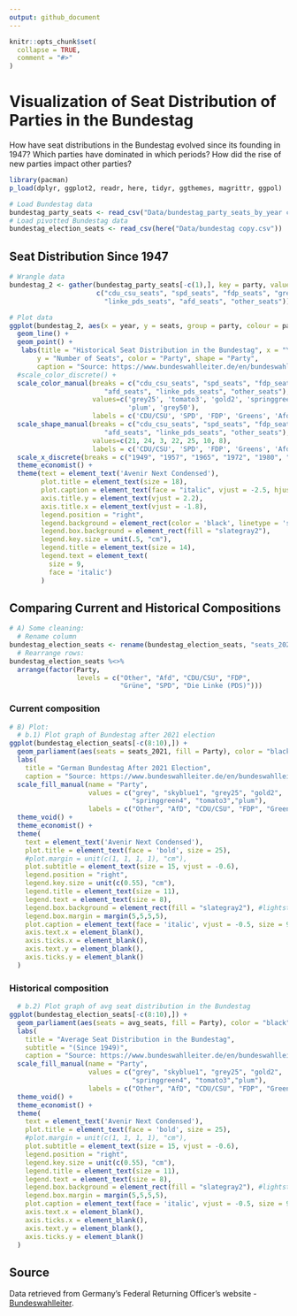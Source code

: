 ```yaml
---
output: github_document
---
```


<!-- README.md is generated from README.Rmd. Please edit that file -->

```r
knitr::opts_chunk$set(
  collapse = TRUE,
  comment = "#>"
)
```

# Visualization of Seat Distribution of Parties in the Bundestag

<!-- badges: start -->
<!-- badges: end -->

How have seat distributions in the Bundestag evolved since its founding in 1947? Which parties have dominated in which periods? How did the rise of new parties impact other parties? 

```r
library(pacman)
p_load(dplyr, ggplot2, readr, here, tidyr, ggthemes, magrittr, ggpol)
```


```r
# Load Bundestag data
bundestag_party_seats <- read_csv("Data/bundestag_party_seats_by_year copy.csv")
# Load pivotted Bundestag data
bundestag_election_seats <- read_csv(here("Data/bundestag copy.csv"))
```


## Seat Distribution Since 1947
```r
# Wrangle data
bundestag_2 <- gather(bundestag_party_seats[-c(1),], key = party, value = seats, 
                      c("cdu_csu_seats", "spd_seats", "fdp_seats", "greens_seats", 
                        "linke_pds_seats", "afd_seats", "other_seats")) 

# Plot data
ggplot(bundestag_2, aes(x = year, y = seats, group = party, colour = party, shape = party)) + 
  geom_line() +
  geom_point() +
   labs(title = "Historical Seat Distribution in the Bundestag", x = "Year", 
       y = "Number of Seats", color = "Party", shape = "Party",
       caption = "Source: https://www.bundeswahlleiter.de/en/bundeswahlleiter.html") +
  #scale_color_discrete() +
  scale_color_manual(breaks = c("cdu_csu_seats", "spd_seats", "fdp_seats", "greens_seats", 
                        "afd_seats", "linke_pds_seats", "other_seats"),
                     values=c('grey25', 'tomato3', 'gold2', 'springgreen4', 'skyblue1',
                              'plum', 'grey50'),
                     labels = c('CDU/CSU', 'SPD', 'FDP', 'Greens', 'Afd', 'Die Linke', 'Other')) +
  scale_shape_manual(breaks = c("cdu_csu_seats", "spd_seats", "fdp_seats", "greens_seats", 
                        "afd_seats", "linke_pds_seats", "other_seats"),
                     values=c(21, 24, 3, 22, 25, 10, 8),
                     labels = c('CDU/CSU', 'SPD', 'FDP', 'Greens', 'Afd', 'Die Linke', 'Other')) +
  scale_x_discrete(breaks = c("1949", "1957", "1965", "1972", "1980", "1987", "1994", "2002", "2009", "2017")) +
  theme_economist() +
  theme(text = element_text('Avenir Next Condensed'),
        plot.title = element_text(size = 18),
        plot.caption = element_text(face = "italic", vjust = -2.5, hjust = 1.4, size = 9),
        axis.title.y = element_text(vjust = 2.2),
        axis.title.x = element_text(vjust = -1.8),
        legend.position = "right",
        legend.background = element_rect(color = 'black', linetype = 'solid'),
        legend.box.background = element_rect(fill = "slategray2"),
        legend.key.size = unit(.5, "cm"),
        legend.title = element_text(size = 14),
        legend.text = element_text(
          size = 9,
          face = 'italic')
        )
```


## Comparing Current and Historical Compositions

```r
# A) Some cleaning:
  # Rename column
bundestag_election_seats <- rename(bundestag_election_seats, "seats_2021" = "2021")
  # Rearrange rows:
bundestag_election_seats %<>% 
  arrange(factor(Party, 
                 levels = c("Other", "Afd", "CDU/CSU", "FDP", 
                            "Grüne", "SPD", "Die Linke (PDS)")))
```

### Current composition

```r
# B) Plot:
  # b.1) Plot graph of Bundestag after 2021 election
ggplot(bundestag_election_seats[-c(8:10),]) + 
  geom_parliament(aes(seats = seats_2021, fill = Party), color = "black") +
  labs(
    title = "German Bundestag After 2021 Election",
    caption = "Source: https://www.bundeswahlleiter.de/en/bundeswahlleiter.html") +
  scale_fill_manual(name = "Party", 
                    values = c("grey", "skyblue1", "grey25", "gold2",  
                               "springgreen4", "tomato3","plum"), 
                    labels = c("Other", "AfD", "CDU/CSU", "FDP", "Greens", "SPD", "Die Linke")) + 
  theme_void() +
  theme_economist() +
  theme(
    text = element_text('Avenir Next Condensed'),
    plot.title = element_text(face = 'bold', size = 25),
    #plot.margin = unit(c(1, 1, 1, 1), "cm"),
    plot.subtitle = element_text(size = 15, vjust = -0.6),
    legend.position = "right",
    legend.key.size = unit(c(0.55), "cm"),
    legend.title = element_text(size = 11),
    legend.text = element_text(size = 8),
    legend.box.background = element_rect(fill = "slategray2"), #lightsteelblue2 slategray2
    legend.box.margin = margin(5,5,5,5),
    plot.caption = element_text(face = 'italic', vjust = -0.5, size = 9, hjust = 1),
    axis.text.x = element_blank(),
    axis.ticks.x = element_blank(),
    axis.text.y = element_blank(),
    axis.ticks.y = element_blank()
  )
```

### Historical composition

```r
  # b.2) Plot graph of avg seat distribution in the Bundestag
ggplot(bundestag_election_seats[-c(8:10),]) + 
  geom_parliament(aes(seats = avg_seats, fill = Party), color = "black") +
  labs(
    title = "Average Seat Distribution in the Bundestag",
    subtitle = "(Since 1949)",
    caption = "Source: https://www.bundeswahlleiter.de/en/bundeswahlleiter.html") +
  scale_fill_manual(name = "Party", 
                    values = c("grey", "skyblue1", "grey25", "gold2",  
                               "springgreen4", "tomato3","plum"), 
                    labels = c("Other", "AfD", "CDU/CSU", "FDP", "Greens", "SPD", "Die Linke")) + #bundestag_election_seats$Party
  theme_void() +
  theme_economist() +
  theme(
    text = element_text('Avenir Next Condensed'),
    plot.title = element_text(face = 'bold', size = 25),
    #plot.margin = unit(c(1, 1, 1, 1), "cm"),
    plot.subtitle = element_text(size = 15, vjust = -0.6),
    legend.position = "right",
    legend.key.size = unit(c(0.55), "cm"),
    legend.title = element_text(size = 11),
    legend.text = element_text(size = 8),
    legend.box.background = element_rect(fill = "slategray2"), #lightsteelblue2 slategray2
    legend.box.margin = margin(5,5,5,5),
    plot.caption = element_text(face = 'italic', vjust = -0.5, size = 9, hjust = 1),
    axis.text.x = element_blank(),
    axis.ticks.x = element_blank(),
    axis.text.y = element_blank(),
    axis.ticks.y = element_blank()
  )

```



## Source

Data retrieved from Germany's Federal Returning Officer's website - [Bundeswahlleiter](https://www.bundeswahlleiter.de/en/bundeswahlleiter.html). 